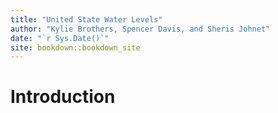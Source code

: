 ```yaml
--- 
title: "United State Water Levels"
author: "Kylie Brothers, Spencer Davis, and Sheris Johnet"
date: "`r Sys.Date()`"
site: bookdown::bookdown_site
---
```


# Introduction

